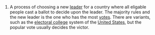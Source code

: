 #A process of choosing a new [[leader]] for a country where all eligable people cast a ballot to decide upon the leader.  The majority rules and the new leader is the one who has the most [[vote]]s.  There are variants, such as the [[electoral college]] system of the [[United States]], but the popular vote usually decides the victor.
